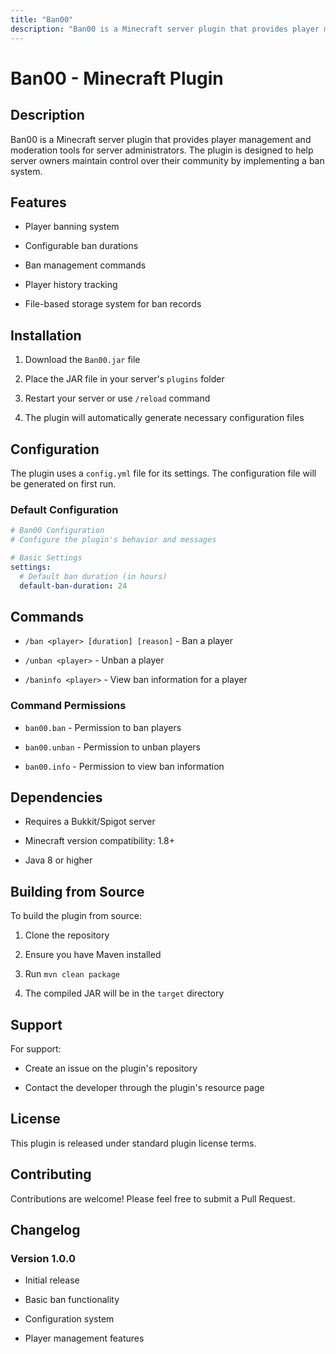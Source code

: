 ```yaml
---
title: "Ban00"
description: "Ban00 is a Minecraft server plugin that provides player management and moderation tools for server administrators"
---
```


# Ban00 - Minecraft Plugin

## Description

Ban00 is a Minecraft server plugin that provides player management and moderation tools for server administrators. The plugin is designed to help server owners maintain control over their community by implementing a ban system.

## Features

* Player banning system

* Configurable ban durations

* Ban management commands

* Player history tracking

* File-based storage system for ban records

## Installation

1. Download the `Ban00.jar` file

2. Place the JAR file in your server's `plugins` folder

3. Restart your server or use `/reload` command

4. The plugin will automatically generate necessary configuration files

## Configuration

The plugin uses a `config.yml` file for its settings. The configuration file will be generated on first run.

### Default Configuration

```yaml
# Ban00 Configuration
# Configure the plugin's behavior and messages

# Basic Settings
settings:
  # Default ban duration (in hours)
  default-ban-duration: 24
```

## Commands

* `/ban <player> [duration] [reason]` - Ban a player

* `/unban <player>` - Unban a player

* `/baninfo <player>` - View ban information for a player

### Command Permissions

* `ban00.ban` - Permission to ban players

* `ban00.unban` - Permission to unban players

* `ban00.info` - Permission to view ban information

## Dependencies

* Requires a Bukkit/Spigot server

* Minecraft version compatibility: 1.8+

* Java 8 or higher

## Building from Source

To build the plugin from source:

1. Clone the repository

2. Ensure you have Maven installed

3. Run `mvn clean package`

4. The compiled JAR will be in the `target` directory

## Support

For support:

* Create an issue on the plugin's repository

* Contact the developer through the plugin's resource page

## License

This plugin is released under standard plugin license terms.

## Contributing

Contributions are welcome! Please feel free to submit a Pull Request.

## Changelog

### Version 1.0.0

* Initial release

* Basic ban functionality

* Configuration system

* Player management features